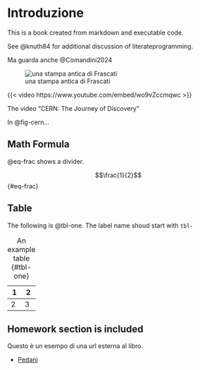 # Introduzione

This is a book created from markdown and executable code.

See @knuth84 for additional discussion of literateprogramming.

Ma guarda anche @Comandini2024

![una stampa antica di Frascati](images/frascati.jpg "immagine: Mappa di Frascati"){fig-alt="Una mappa di Frascati"}


::: {#fig-cern}

{{< video https://www.youtube.com/embed/wo9vZccmqwc >}}

The video "CERN: The Journey of Discovery"

:::

In @fig-cern...

## Math Formula

@eq-frac shows a divider.

$$\frac{1}{2}$$ {#eq-frac}


## Table


The following is @tbl-one. The label name shoud start with `tbl-`

|1|2|
|---|---|
|2|3|
: An example table {#tbl-one}


## Homework section is included
Questo è un esempo  di una url  esterna al libro.

- [Pedani](https://www.pedani.it)


